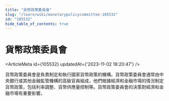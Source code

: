 ```yaml
---
title: "貨幣政策委員會"
slug: "/learn/wiki/monetarypolicycommittee-105532"
id: "105532"
hide_table_of_contents: true
---
```



# 貨幣政策委員會

<ArticleMeta id={105532} updatedAt={'2023-11-02 18:20:47'} />
<div className='border-solid border-b border-t-0 my-4 border-[var(--ifm-color-gray-300)]' />

貨幣政策委員會是負責制定和執行國家貨幣政策的機構。貨幣政策委員會通常由中央銀行或其他金融監管機構的高級官員組成，他們根據經濟和金融市場的情況制定貨幣政策，包括利率調整、貨幣供應量控制等。貨幣政策委員會的決策對經濟和金融市場有重要影響。

